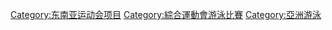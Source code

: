 [[Category:东南亚运动会项目|Category:东南亚运动会项目]]
[[Category:綜合運動會游泳比賽|Category:綜合運動會游泳比賽]]
[[Category:亞洲游泳|Category:亞洲游泳]]